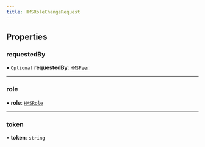 ```yaml
---
title: HMSRoleChangeRequest
---
```


## Properties

### requestedBy

• `Optional` **requestedBy**: [`HMSPeer`](/api-reference/javascript/v2/interfaces/HMSPeer)

---

### role

• **role**: [`HMSRole`](/api-reference/javascript/v2/interfaces/HMSRole)

---

### token

• **token**: `string`
